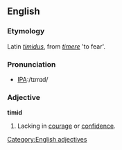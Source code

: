 ==English==

===Etymology===
Latin ''[[timidus]]'', from ''[[timere]]'' 'to fear'.

===Pronunciation===
*[[w:International Phonetic Alphabet|IPA]]:/tɪmɪd/

===Adjective===
'''timid'''
# Lacking in [[courage]] or [[confidence]].
[[Category:English adjectives]]
